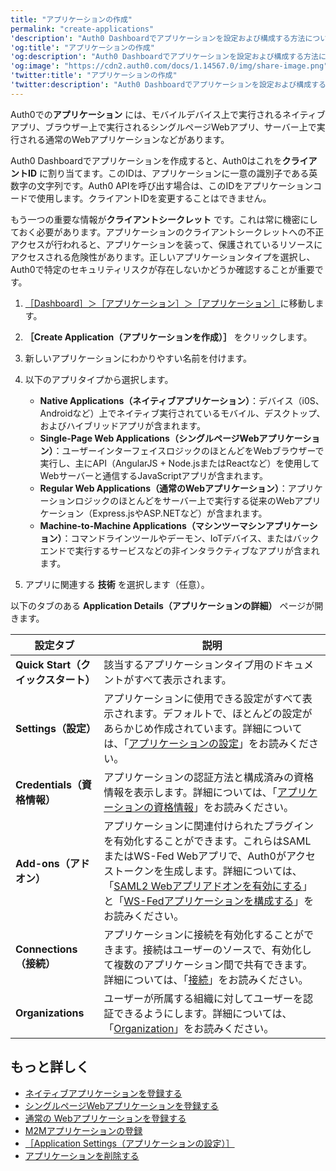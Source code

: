 ```yaml
---
title: "アプリケーションの作成"
permalink: "create-applications"
'description': "Auth0 Dashboardでアプリケーションを設定および構成する方法について説明します。"
'og:title': "アプリケーションの作成"
'og:description': "Auth0 Dashboardでアプリケーションを設定および構成する方法について説明します。"
'og:image': "https://cdn2.auth0.com/docs/1.14567.0/img/share-image.png"
'twitter:title': "アプリケーションの作成"
'twitter:description': "Auth0 Dashboardでアプリケーションを設定および構成する方法について説明します。"
---
```


Auth0での**アプリケーション** には、モバイルデバイス上で実行されるネイティブアプリ、ブラウザー上で実行されるシングルページWebアプリ、サーバー上で実行される通常のWebアプリケーションなどがあります。

<Tooltip data-tooltip-id="react-containers-DefinitionTooltip-0" href="/ja-jp/glossary?term=auth0-dashboard" tip="Auth0 Dashboard: サービスを構成するためのAuth0の主製品。" cta="用語集の表示">Auth0 Dashboard</Tooltip>でアプリケーションを作成すると、Auth0はこれを**クライアントID** に割り当てます。このIDは、アプリケーションに一意の識別子である英数字の文字列です。Auth0 APIを呼び出す場合は、このIDをアプリケーションコードで使用します。クライアントIDを変更することはできません。

もう一つの重要な情報が**クライアントシークレット** です。これは常に機密にしておく必要があります。アプリケーションのクライアントシークレットへの不正アクセスが行われると、アプリケーションを装って、保護されているリソースにアクセスされる危険性があります。正しいアプリケーションタイプを選択し、Auth0で特定のセキュリティリスクが存在しないかどうか確認することが重要です。

1. [［Dashboard］＞［アプリケーション］＞［アプリケーション］](https://manage.auth0.com/#/applications)に移動します。
2. **［Create Application（アプリケーションを作成）］** をクリックします。
3. 新しいアプリケーションにわかりやすい名前を付けます。
4. 以下のアプリタイプから選択します。

   * **Native Applications（ネイティブアプリケーション）**：デバイス（i0S、Androidなど）上でネイティブ実行されているモバイル、デスクトップ、およびハイブリッドアプリが含まれます。
   * **Single-Page Web Applications（シングルページWebアプリケーション）**：ユーザーインターフェイスロジックのほとんどをWebブラウザーで実行し、主にAPI（AngularJS + Node.jsまたはReactなど）を使用してWebサーバーと通信するJavaScriptアプリが含まれます。
   * **Regular Web Applications（通常のWebアプリケーション）**：アプリケーションロジックのほとんどをサーバー上で実行する従来のWebアプリケーション（Express.jsやASP.NETなど）が含まれます。
   * **Machine-to-Machine Applications（マシンツーマシンアプリケーション）**：コマンドラインツールやデーモン、IoTデバイス、またはバックエンドで実行するサービスなどの非インタラクティブなアプリが含まれます。
5. アプリに関連する **技術** を選択します（任意）。

以下のタブのある **Application Details（アプリケーションの詳細）** ページが開きます。

<table class="table"><thead>
<tr>
<th><strong>設定タブ</strong></th>
<th><strong>説明</strong></th>
</tr>
</thead>
<tbody>
<tr>
<td><strong>Quick Start（クイックスタート）</strong></td>
<td>該当するアプリケーションタイプ用のドキュメントがすべて表示されます。</td>
</tr>
<tr>
<td><strong>Settings（設定）</strong></td>
<td>アプリケーションに使用できる設定がすべて表示されます。デフォルトで、ほとんどの設定があらかじめ作成されています。詳細については、「<a href="/ja-jp/get-started/dashboard/application-settings">アプリケーションの設定</a>」をお読みください。</td>
</tr>
<tr>
<td><strong>Credentials（資格情報）</strong></td>
<td>アプリケーションの認証方法と構成済みの資格情報を表示します。詳細については、「<a href="/ja-jp/secure/application-credentials">アプリケーションの資格情報</a>」をお読みください。</td>
</tr>
<tr>
<td><strong>Add-ons（アドオン）</strong></td>
<td>アプリケーションに関連付けられたプラグインを有効化することができます。これらはSAMLまたはWS-Fed Webアプリで、Auth0がアクセストークンを生成します。詳細については、「<a href="/ja-jp/authenticate/protocols/saml/saml-sso-integrations/enable-saml2-web-app-addon">SAML2 Webアプリアドオンを有効にする</a>」と「<a href="/ja-jp/protocols/configure-ws-fed-applications">WS-Fedアプリケーションを構成する</a>」をお読みください。</td>
</tr>
<tr>
<td><strong>Connections（接続）</strong></td>
<td>アプリケーションに接続を有効化することができます。接続はユーザーのソースで、有効化して複数のアプリケーション間で共有できます。詳細については、「<a href="/ja-jp/connections">接続</a>」をお読みください。</td>
</tr>
<tr>
<td><strong>Organizations</strong></td>
<td>ユーザーが所属する組織に対してユーザーを認証できるようにします。詳細については、「<a href="/ja-jp/organizations">Organization</a>」をお読みください。</td>
</tr>
</tbody>
</table>

## もっと詳しく

* [ネイティブアプリケーションを登録する](/ja-jp/get-started/auth0-overview/create-applications/native-apps)
* [シングルページWebアプリケーションを登録する](/ja-jp/get-started/auth0-overview/create-applications/single-page-web-apps)
* [通常の Webアプリケーションを登録する](/ja-jp/get-started/auth0-overview/create-applications/regular-web-apps)
* [M2Mアプリケーションの登録](/ja-jp/get-started/auth0-overview/create-applications/machine-to-machine-apps)
* [［Application Settings（アプリケーションの設定）］](/ja-jp/get-started/applications/application-settings)
* [アプリケーションを削除する](/ja-jp/get-started/applications/remove-applications)